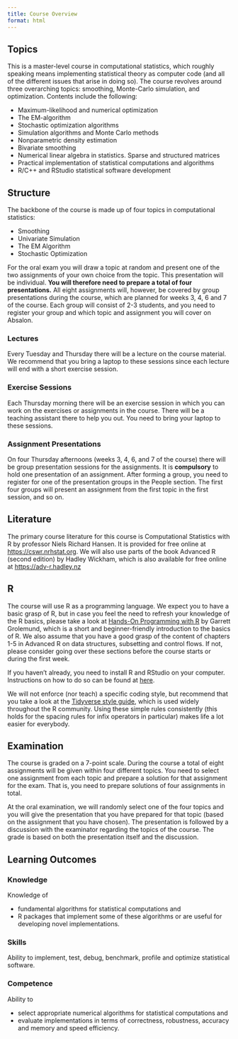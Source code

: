 ```yaml
---
title: Course Overview
format: html
---
```


## Topics

This is a master-level course in computational statistics, which roughly
speaking means implementing statistical theory as computer code (and all of the
different issues that arise in doing so). The course revolves around three
overarching topics: smoothing, Monte-Carlo simulation, and optimization.
Contents include the following:

- Maximum-likelihood and numerical optimization
- The EM-algorithm
- Stochastic optimization algorithms
- Simulation algorithms and Monte Carlo methods
- Nonparametric density estimation
- Bivariate smoothing
- Numerical linear algebra in statistics. Sparse and structured matrices
- Practical implementation of statistical computations and algorithms
- R/C++ and RStudio statistical software development

## Structure

The backbone of the course is made up of four topics in computational
statistics:

- Smoothing
- Univariate Simulation
- The EM Algorithm
- Stochastic Optimization

For the oral exam you will draw a topic at random and present one of the two
assignments of your own choice from the topic. This presentation will be
individual. **You will therefore need to prepare a total of four
presentations.** All eight assignments will, however, be covered by group
presentations during the course, which are planned for weeks 3, 4, 6 and 7 of
the course. Each group will consist of 2-3 students, and you need to register
your group and which topic and assignment you will cover on Absalon.

### Lectures

Every Tuesday and Thursday there will be a lecture on the course material. We
recommend that you bring a laptop to these sessions since each lecture will end
with a short exercise session.

### Exercise Sessions

Each Thursday morning there will be an exercise session in which you can work on
the exercises or assignments in the course. There will be a teaching assistant
there to help you out. You need to bring your laptop to these sessions.

### Assignment Presentations

On four Thursday afternoons (weeks 3, 4, 6, and 7 of the course) there will be
group presentation sessions for the assignments. It is **compulsory** to hold
one presentation of an assignment. After forming a group, you need to register
for one of the presentation groups in the People section. The first four groups
will present an assignment from the first topic in the first session, and so on.

## Literature

The primary course literature for this course is Computational Statistics with R
by professor Niels Richard Hansen. It is provided for free online at
<https://cswr.nrhstat.org>. We will also use parts of the book Advanced R
(second edition) by Hadley Wickham, which is also available for free online at
<https://adv-r.hadley.nz>

## R

The course will use R as a programming language. We expect you to have a basic
grasp of R, but in case you feel the need to refresh your knowledge of the R
basics, please take a look at
[Hands-On Programming with R](https://rstudio-education.github.io/hopr/) by
Garrett Grolemund, which is a short and beginner-friendly introduction to the
basics of R. We also assume that you have a good grasp of the content of
chapters 1-5 in Advanced R on data structures, subsetting and control flows. If
not, please consider going over these sections before the course starts or
during the first week.

If you haven't already, you need to install R and RStudio on your computer.
Instructions on how to do so can be found at
[here](https://rstudio-education.github.io/hopr/starting.html).

We will not enforce (nor teach) a specific coding style, but recommend that you
take a look at the [Tidyverse style guide](https://style.tidyverse.org/), which
is used widely throughout the R community. Using these simple rules consistently
(this holds for the spacing rules for infix operators in particular) makes life
a lot easier for everybody.

## Examination

The course is graded on a 7-point scale. During the course a total of eight
assignments will be given within four different topics. You need to select one
assignment from each topic and prepare a solution for that assignment for the
exam. That is, you need to prepare solutions of four assignments in total.

At the oral examination, we will randomly select one of the four topics and you
will give the presentation that you have prepared for that topic (based on the
assignment that you have chosen). The presentation is followed by a discussion
with the examinator regarding the topics of the course. The grade is based on
both the presentation itself and the discussion.

## Learning Outcomes

### Knowledge

Knowledge of

- fundamental algorithms for statistical computations and
- R packages that implement some of these algorithms or are useful for
  developing novel implementations.

### Skills

Ability to implement, test, debug, benchmark, profile and optimize statistical
software.

### Competence

Ability to

- select appropriate numerical algorithms for statistical computations and
- evaluate implementations in terms of correctness, robustness, accuracy and
  memory and speed efficiency.

